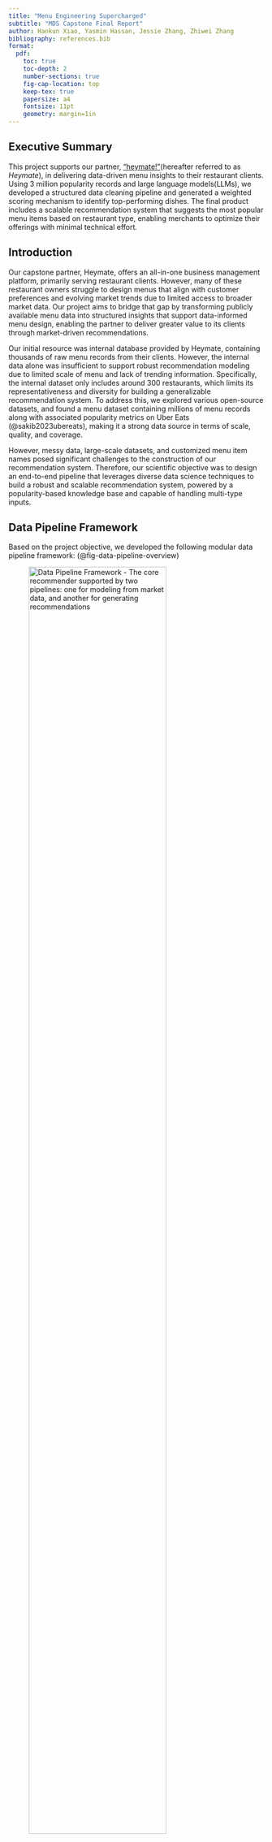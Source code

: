 ```yaml
---
title: "Menu Engineering Supercharged"
subtitle: "MDS Capstone Final Report"
author: Hankun Xiao, Yasmin Hassan, Jessie Zhang, Zhiwei Zhang
bibliography: references.bib
format:
  pdf:
    toc: true
    toc-depth: 2
    number-sections: true
    fig-cap-location: top
    keep-tex: true
    papersize: a4
    fontsize: 11pt
    geometry: margin=1in
---
```


## Executive Summary

This project supports our partner, ["heymate!"](https://www.heymate.ca)(hereafter referred to as *Heymate*), in delivering data-driven menu insights to their restaurant clients. Using 3 million popularity records and large language models(LLMs), we developed a structured data cleaning pipeline and generated a weighted scoring mechanism to identify top-performing dishes. The final product includes a scalable recommendation system that suggests the most popular menu items based on restaurant type, enabling merchants to optimize their offerings with minimal technical effort.

## Introduction

Our capstone partner, Heymate, offers an all-in-one business management platform, primarily serving restaurant clients. However, many of these restaurant owners struggle to design menus that align with customer preferences and evolving market trends due to limited access to broader market data. Our project aims to bridge that gap by transforming publicly available menu data into structured insights that support data-informed menu design, enabling the partner to deliver greater value to its clients through market-driven recommendations.

Our initial resource was internal database provided by Heymate, containing thousands of raw menu records from their clients. However, the internal data alone was insufficient to support robust recommendation modeling due to limited scale of menu and lack of trending information. Specifically, the internal dataset only includes around 300 restaurants, which limits its representativeness and diversity for building a generalizable recommendation system. To address this, we explored various open-source datasets, and found a menu dataset containing millions of menu records along with associated popularity metrics on Uber Eats (@sakib2023ubereats), making it a strong data source in terms of scale, quality, and coverage.

However, messy data, large-scale datasets, and customized menu item names posed significant challenges to the construction of our recommendation system. Therefore, our scientific objective was to design an end-to-end pipeline that leverages diverse data science techniques to build a robust and scalable recommendation system, powered by a popularity-based knowledge base and capable of handling multi-type inputs.

\newpage

## Data Pipeline Framework

Based on the project objective, we developed the following modular data pipeline framework: (@fig-data-pipeline-overview)

![Data Pipeline Framework - The core recommender supported by two pipelines: one for modeling from market data, and another for generating recommendations](../image/final_1_data_pipeline_overview.png){#fig-data-pipeline-overview width="80%" fig-align="center"}

### Model Input Pipeline (Horizontal Workflow)

1. Data Ingestion: As mentioned in the [Introduction](#introduction), we used an Uber Eats dataset from Kaggle that covers diverse restaurant types, menu items, and descriptions.
2. Feature Engineering: As the raw dataset was quite messy, it needed to undergo a series of preprocessing and standardization processes so that we can use them for further popularity score calculation. 
3. Knowledge Base Construction: Under suggestion and domain knowledge from the project partner,we built a weighted scoring knowledge base on various popularity metrics. This serves as the foundation for capturing market trends and powering recommendations.

### Testing and Production Pipeline (Vertical Workflow)

1. Recommender Input: The recommender system can process JSON inputs from two sources, including client restaurant type from Heymate internal database, and user input of restaurant types via the web portal for real-time recommendations.
2. Recommendation Module: Based on the specified restaurant type, the engine searches the knowledge base, ranks menu items using scoring logic, and generates a tailored Recommended Item List.
3. Output Visualization: Final recommendations are displayed through a user-friendly dashboard, enabling clear interpretation and easy action on the results.

\newpage

## Transition from Framework to Data Product

Having established our framework, we shifted our focus to building a scalable data product. At its core is a recommendation engine that suggests top-performing dishes by leveraging aggregated popularity patterns from similar restaurant types.

### Data Wrangling Module

#### Exploratory Data Analysis

To support the development of a robust recommendation engine, we first conducted exploratory data analysis (EDA) to assess data quality and structure. The insights suggest the need to perform wrangling tasks for a clean, consistent, and high-quality model input dataset.

1. **Data Quality and Inconsistencies:** The raw Uber Eats data contains more than 5 million menu records, but had quality issues (shown in @tbl-null-entries), including missing metrics and inconsistent formatting. Therefore, we implemented preprocessing logic to remove all these incomplete, duplicated, or other invalid menu records, which results in around 3.2 million records for next step.

```r
library(readr)
library(knitr)

null_data <- read_csv("../data/null_entries_ubereats.csv") 
kable(null_data, caption = "Null Entries in Uber Eats dataset (Model Input Data) {#tbl-null-entries}")
```

2. **Large-Scale Data Processing:** Even after preprocessing, the dataset still contained over **3 million** records. Details of our deployment approach are discussed in the [Data Science Methods](#distributed-deployment) section.

3. **Menu Naming Variability:** Inconsistent naming of similar dishes (e.g., various forms of “seafood fried rice”) made it difficult to compare and group items. We address this challenge in detail in the [Data Cleaning Module](#data-cleaning-module).

![Seafood Fried Rice Spelling Variation](../image/final-6-seafood_fried_rice_products.png){#fig-seafood-fried-rice-var width="80%" fig-align="center"}

\newpage

#### Solution Pipeline

All wrangling tasks were encapsulated in modular Python scripts and integrated into a unified data pipeline (@fig-training-pipline). This pipeline includes:

![Solution Pipeline (Model Training)](../image/final_3_training_pipline.png){#fig-training-pipline width="80%" fig-align="center"}

1. **Data Cleaning**: To handle naming inconsistencies across restaurants, we used an LLM-powered semantic standardization pipeline to group similar items under unified labels (details in [Data Cleaning Module](#data-cleaning-module)).
2. **Cleaning Deployment**: The cleaning pipeline runs in batches via a Flask-based batch-processing mechanism for parallel execution. Each batch of raw data was processed and uploaded to generate a cleaned dataset. 
3. **Scoring and Knowledge Base**: Cleaned items are merged with key popularity metrics to build an aggregated table for popularity score computation (details in [Recommendation Algorithm](#recommendations-algorithm)).

For the model testing dataset (@fig-testing-pipline), the similar logic is applied here as Heymate's internal database also exbihits some extent of quality issues (shown in @fig-null-internal). The standardized input will pass through the recommender system to generate top-rated dish recommendations.

![Null Entries in internal dataset (Model Testing Data)](../image/final_2_null_internal.png){#fig-null-internal width="60%" fig-align="center"}

![Solution Pipeline (Model Testing)](../image/final_4_testing_pipline.png){#fig-testing-pipline width="80%" fig-align="center"}

### Data Cleaning Module

After reviewing the overall pipeline, we now take a closer look at the data cleaning component, which plays a key role in addressing inconsistencies in menu dish names and enhancing the quality of downstream recommendations.
Specifically, we want to address following issues:

- Mixed languages: Many item names contain both English and non-English text (@fig-cleaning-challenge).
- Inconsistent restaurant types: Broad categories (e.g. “American”) are mixed with specific terms (e.g. “wings”, “sandwich”), making aggregation difficult.
- Combo indicators: Expressions such as “Combo”, “Set of Two”, or “Family Meal” are used inconsistently, complicating identification.
- Quantity terms: Words like “6 Pc” add additional noise and make parsing less accurate.

![Cleaning Challenge Example](../image/final_9_cleaning_challenge.png){#fig-cleaning-challenge width="30%" fig-align="center"}

Due to limited time, we decided to utilize ChatGPT API as it can achieve semantic inference, format alignment, as well as language processing more efficiently while maintaining quality. We developed prompts that includes two main parts:

1. System prompt: Defines the input and output schema as well as cleaning rules, such as how to identify the core dish name, extract up to five descriptors, determine whether an item is a combo, and standardize the restaurant type.
2. User prompt: Feeds batches of raw menu rows into the model in a list of dictionary format.

The ChatGPT model returns structured output for each menu item, including (@fig-cleaned-example):

- `dish_base`: core identity (e.g. “fried rice”).
- `dish_flavor`: tags like cooking method or toppings (e.g. [“chicken”]).
- `is_combo`: boolean indicating whether the item is a combo.
- `restaurant_type_std`: standardized restaurant type aligned with Google Maps Food and Drinks category. 

![Cleaned Menu Item Example](../image/final_10_cleaned_example.png){#fig-cleaned-example width="70%" fig-align="center"}

To ensure extraction quality and reliability, we iteratively refined our prompt engineering strategy:

- Required vs. optional fields: We clearly specified which fields (e.g. item name) must be present, and which are optional (e.g. menu description). When optional fields were missing, the model was instructed to infer based on other inputs.
- Formatting rules: We enforced strict formatting in the output, including lowercase, singular, American English spellings, to ensure consistency.
- Controlled restaurant type output: We constrained the model to select from a fixed list of restaurant types aligned with Google Maps Food and Drinks categories.
- Combo identification: We embedded recognition logic for different combo indicators, such as “set of”, “combo”, or “family meal”.
- Prompt length optimization: Through iterative testing, we shortened prompt size while maintaining output quality, helping reduce API costs.
- Row indexing: Each row in the batch was assigned a unique index to link the model’s structured output back to other features like rating or score.

With this module, we were able to clean inconsistent menu data into a structured format suitable for downstream analysis and recommendation.


### Recommendations Algorithm

![Recommendations Workflow](../image/final_5_recommendation_flow.png){#fig-rec-flow width="80%" fig-align="center"}

#### Feature Integration

Once the data cleaning module produces cleaned menu data (stored in `cleaned_menu_mds`), we enrich it by joining with the Uber Eats metadata table (`Restaurants_mds`) to reintroduce three key popularity indicators that had been excluded during the cleaning phase:

- Number of Ratings: how many users rated the dish
- Average Rating: the restaurant average rating score given by users
- Item Frequency: how often a dish appears, counting occurrences grouped by dish base, dish flavor, and restaurant type

To ensure that combination meals don’t distort the popularity signals, we filter out all entries flagged as combos (`is_combo == True`). The resulting dataset serves as the foundation for our **core knowledge base**.


### Compute Popularity Score

We applied **MinMaxScaler** to rescale frequency, rating count, and rating score to a [0, 1] range. We then calculate a weighted popularity score for each dish as follows:

`popularity_score = (0.2 * freq_scaled + 0.6 * rating_scaled + 0.2 * score_scale)`
 
Weights were selected based on testing and partner input, prioritizing review count as a signal of engagement, an approach supported by industry practices/research in similar recommendation systems (@chitalia2023yelp @alrubaye2020github).

- **60% rating count: (`rating_scaled`)** Measures how many people have reviewed; we viewed it  as the strongest proxy of broad customer engagement.
- **20% average score: (`score_scaled`)** captures perceived quality but is often biased by low volume.
- **20% frequency: (`freq_scaled`)** reflects widespread presence on menus but doesn’t always indicate desirability.  

All computed scores are stored in a SQL table: `cleaned_menu_with_popularity`
This becomes the knowledge base table used for filtering and recommendations.

### Group and Rank Dishes (Filtering & Output Logic)

At recommendation time, the system:

1. Accepts input from a restaurant partner (up to 3 restaurant types)
2. Filters the knowledge base (`cleaned_menu_with_popularity`) using:
    - Exact matches on `restaurant_type_std`
    - Filters out duplicate dishes (e.g. same base/flavor combo for the same type)
3. For multi-type requests, the popularity scores are averaged across the selected types
4. Dishes are then ranked based on their average popularity score

Finally, the top N dishes (configurable) are returned as output.


## Example Use Case: Recommending for a Pizza Restaurant

To demonstrate how the recommendation engine works in practice, we include a use case where a partner restaurant is identified as a **“pizza restaurant”**. The system filters all dishes from our cleaned Uber Eats knowledge base that match this restaurant type and scores each based on its normalized rating score, frequency, and rating count. The weighted score is then used to rank the items, returning the top 10 most relevant dishes.

As shown in the figure below @fig-rec-example, the top items for a pizza restaurant include classics like pepperoni pizza, meat lover’s pizza, and spaghetti. Less expected items like Papadia also rank highly due to strong metric combinations.

![Recommendations For a Pizza Restaurant”](../image/final-7-rec-example.png){#fig-rec-example width="80%" fig-align="center"}

### Visualization Demo: Surfacing Actionable Recommendations

![Visualization Demo”](../image/final-8-viz.png){#fig-viz-demo width="80%" fig-align="center"}

To make our recommendation results interpretable and actionable, we built a two-part visualization demo:

- **CRM Integration Mockup (Left of @fig-viz-demo):** A conceptual UI showing how Heymate’s CRM can embed our recommender. This allows managers to access top dish insights directly from their dashboard. The Heymate engineering team plans to build this interface in future development.
- **Altair Bar Chart (Right of @fig-viz-demo):** A visual of top dishes sorted by popularity score. Features include:
    - Heymate brand colors for top 3 dishes
    - Percentage labels and hover tooltips for easy exploration
    - Combined dish base and flavor names for clarity

This design ensures our scoring pipeline results are both explainable and ready for integration.

## How to Use the Data Product

We designed this product to help Heymate and its clients make informed menu decisions.

### Internal Use

This internal setup enables iterative refinement of the pipeline: 

- Data Updates: Heymate staff can upload new datasets to evaluate updates and improvements.
- Testing & QA: Input client restaurant types to verify dish name cleaning and recommendation logic.

### Client Deployment

To support merchants in aligning with current market trends, this tool enables data-driven menu decision-making:

- Restaurant Type Input: Clients select a restaurant type (e.g., “pizza restaurant”).
- Recommended Output: The system returns a list of top recommended dishes based on aggregated popularity metrics from similar restaurants.

## Data Science Methods

To build a scalable pipeline supporting both internal testing and client deployment, we applied three key data science techniques: **LLM Integration**, **Distributed Deployment**, and **Materialized View**. In the following sections, we describe how each method was applied, along with its limitations and alternative approaches considered. 

### LLM Integration

We used large language models (LLMs) to clean and standardize messy menu data. As discussed in the [Data Cleaning Module](#data-cleaning-module), the raw data was not available for direct use in our recommendation system. The LLM extracted core dish information (base, flavor, combo status, restaurant type) with high accuracy, even without full descriptions.

#### Limitation

This approach requires payment for API usage. After evaluating trade-offs between computational power and cost, we chose to use the **ChatGPT-4o mini** model. 

#### Alternative Methods Considered

- Regular Expressions: Effective for extracting structured patterns, but not feasible here due to inconsistent formatting and multilingual input.
- Custom Deep Learning Model: While potentially powerful, this would require labelled training data and significant time and computational resources. We don’t have such resources within our project scope.

### Distributed Deployment

As mentioned in the [Exploratory Data Analysis](#exploratory-data-analysis) section, the raw Uber Eats dataset originally contained over 5 million rows. Cleaning this amount of data sequentially would have taken more than 5,000 hours. To speed up the process, we used distributed deployment to process multiple batches at the same time. We deployed 20 workers in parallel, achieving a 20× speedup.

We initially planned to use Azure Functions as suggested in the Developer Guide[@azurefunctions], to align with our partner’s infrastructure. However, due to security configuration issues, we couldn’t proceed. As a fallback, we deployed the system locally using Flask.

#### Limitation
The number of concurrent worker instances is limited by the ChatGPT API rate limit.

We explored other cloud deployment options, including Amazon EC2 and Google Cloud Functions. However, since our partner uses Microsoft Azure, we decided to stay within that ecosystem. In the future, their engineering team plans to migrate our local deployment to Azure Functions once the necessary security configurations are in place.

### Materialized View
To speed up recommendations, we implemented a Materialized View, a database optimization technique that stores query results as a physical table, reducing query time from 6 minutes to 3 seconds and making the system suitable for integration into Heymate’s CRM.

#### Limitations

- Storage Cost: Adds minor overhead due to caching, but manageable.
- Maintenance: Requires refresh after each data update. We automated refreshment after each successful data ingestion.

## Justification Over Other Products/Interfaces

There are existing solutions that rely entirely on LLMs to build AI agents for restaurant recommendations. In these systems, user inputs are translated into prompts and sent to an LLM, which generates recommendations based on its internal knowledge.

However, this approach has several clear limitations:

- LLMs are transformer-based models and are not well-suited for handling structured logic or computations involving large-scale tabular data.
- Interpretability is low: these systems often function as black boxes, making it difficult to understand or explain how the recommendations are generated.
- Lack of real market data: These models typically do not incorporate up-to-date or domain-specific datasets. In contrast, our system is built on a dataset of over 3 million real menu records, providing a much more grounded and data-driven foundation for recommendations.

## Conclusions and Recommendations

### What Problem Were We Solving?
Heymate seeks to empower its restaurant partners by offering data-driven menu recommendations that encourage customer return visits. However, partners often lack clear insights into which menu items perform well across the market and why. Our project aimed to close this gap by designing a popularity-based recommendation system that scores dishes based on the number of ratings, average rating scores, and frequency across menus, offering partners a transparent foundation for data-backed decision-making.

### How Does Our Solution Address It?
We developed a full-stack pipeline that:

- Cleans and standardizes restaurant menu data using LLMs,
- Joins the cleaned internal menu with Uber Eats data to enrich it with restaurant-level popularity signals,
- Computes a weighted popularity score using MinMaxScaler across three metrics,
- Filters and ranks menu items based on restaurant type(s),
- Visualizes the results in an interactive Altair chart for use in Heymate's CRM.

This product functions well as a minimum viable recommendation engine, particularly for restaurant partners without access to historical purchase data. Its transparent logic and simple interface make it accessible for immediate use and experimentation.
 
### Limitations

While our data product offers a practical solution for transforming raw menu data into structured insights, several limitations remain:

- **Popularity Bias:** The popularity score is based on static metrics (e.g., rating count, average score, frequency) rather than real transaction data, serving only as a proxy for customer preference. Future versions could incorporate features like price or order frequency to improve accuracy.
- **Lack of Temporal Insights:** The dataset lacks timestamped records, limiting our ability to detect seasonal trends or menu evolution over time.
- **Rigid Matching Logic:** Recommendations rely on exact restaurant type matches, limiting support for fuzzy or semantic queries like “comfort food.” This reduces flexibility for broader user intents.
- **Limited Evaluation:** Current validation is based on case studies due to a lack of real user feedback. A/B testing or real user feedback would be necessary to confirm the effectiveness.
- **Scalability Issues:** Azure deployment is pending due to resource and security limitations. The pipeline is not yet scalable enough for production use cases. 
- **Low Personalization:** The pipeline doesn’t support sub-types (e.g., “Szechuan”) or consider local trends, pricing, or user preferences, limiting personalization. 
 
### Recommendations for Heymate

To evolve this prototype into a production-ready recommender, we recommend:

- **Temporal Tracking**: Incorporate timestamped data to uncover seasonal patterns and trends.
- **Restaurant Feedback Loop**: Integrate feedback from partner restaurants to refine recommendations over time.
- **Semantic Filtering**: Support flexible, natural-language queries using embeddings or LLM-powered matching.
- **Cloud Deployment**: Deploy to Azure to support scalability and integrate directly with Heymate’s CRM system.
- **Subtype Extraction**: Enhance LLM outputs with more detailed tags (e.g. “spicy,” “gluten-free,” “vegan”) for deeper filtering.
- **Evaluation Framework**: Design structured evaluations using click data, client interviews, or business KPIs to measure impact.
 
Our product lays a foundation for scalable, transparent recommendations. With further iteration, it can evolve into a dynamic and adaptive system that supports Heymate’s long-term vision for partner success.

{{< pagebreak >}}

## References
